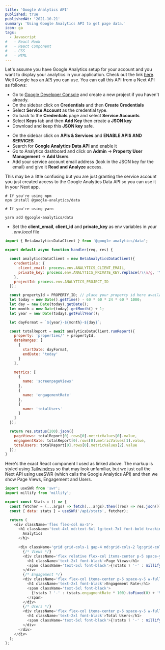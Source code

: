 ```yaml
---
title: 'Google Analytics API'
published: true
publishedAt: '2021-10-21'
summary: 'Using Google Analytics API to get page data.'
icon: ga
tags:
  - Javascript
#   - React Hook
#   - React Component
#   - CSS
#   - HTML
---
```


Let's assume you have Google Analytics setup for your account and you want to display your analytics in your application. Check out the link [here](/stats). Well Google has an [API](https://googleapis.dev/nodejs/analytics-data/latest/v1beta.BetaAnalyticsDataClient.html) you can use. You can call this API from a Next API as follows:

<Step number={1} title='Create a Google Service Account' />

- Go to [Google Developer Console](https://console.cloud.google.com) and create a new project if you haven't already.
- On the sidebar click on **Credentials** and then **Create Credentials**
- Select **Service Account** as the credential type.
- Go back to the **Credentials** page and select **Service Accounts**
- Select **Keys** tab and then **Add Key** then create a **JSON key**
- Download and keep this **JSON key** safe.

<Step number={2} title='Enable the Google Analytics Data API' />

- On the sidebar click on **APIs & Services** and **ENABLE APIS AND SERVICES**
- Search for **Google Analytics Data API** and enable it
- Go to Analytics dashboard and click on **Admin** -> **Property User Management** -> **Add Users**
- Add your service account email address (look in the JSON key for the email) and give it **Read and Analyze** access.

This may be a little confusing but you are just granting the service account you just created access to the Google Analytics Data API so you can use it in your Next app.

<Step number={3} title='Install the @google-analytics/data package' />

<CodeBlock>
  
```bash:shell
# If you're using npm
npm install @google-analytics/data

# If you're using yarn

yarn add @google-analytics/data

````

</CodeBlock>

- Set the **client_email**, **client_id** and **private_key** as env variables in your _.env.local_ file

<Step number={4} title="Get the Data (create a Next API)" />

<CodeBlock>

```Javascript:api/stats/index.js
import { BetaAnalyticsDataClient } from '@google-analytics/data';

export default async function handler(req, res) {

  const analyticsDataClient = new BetaAnalyticsDataClient({
    credentials: {
      client_email: process.env.ANALYTICS_CLIENT_EMAIL,
      private_key: process.env.ANALYTICS_PRIVATE_KEY.replace(/\\n/g, '\n')
    },
    projectId: process.env.ANALYTICS_PROJECT_ID
  });

  const propertyId = PROPERTY_ID; // place your property id here available in analytics console.
  let today = new Date().getTime() - 60 * 60 * 24 * 60 * 1000;
  let day = new Date(today).getDate();
  let month = new Date(today).getMonth() + 1;
  let year = new Date(today).getFullYear();

  let dayFormat = `${year}-${month}-${day}`;

  const totalReport = await analyticsDataClient.runReport({
    property: 'properties/' + propertyId,
    dateRanges: [
      {
        startDate: dayFormat,
        endDate: 'today'
      }
    ],

    metrics: [
      {
        name: 'screenpageViews'
      },
      {
        name: 'engagementRate'
      },
      {
        name: 'totalUsers'
      }
    ]
  });

  return res.status(200).json({
    pageViews: totalReport[0].rows[0].metricValues[0].value,
    engagmentRate: totalReport[0].rows[0].metricValues[1].value,
    totalUsers: totalReport[0].rows[0].metricValues[2].value
  });
}
````

</CodeBlock>

<Step number={5} title='Show the Data' />

Here's the exact React component I used as linked above. The markup is styled using [Tailwindcss](https://tailwindcss.com/) so that may look unfamiliar, but we just call the Next API using useSWR (which calls the Google Analytics API) and then we show Page Views, Engagement and Users.

<CodeBlock>

```Javascript:components/stats/index.js
import useSWR from 'swr';
import millify from 'millify';

export const Stats = () => {
  const fetcher = (...args) => fetch(...args).then((res) => res.json());
  const { data: stats } = useSWR('/api/stats', fetcher);

  return (
    <div className='flex flex-col mx-5'>
      <h1 className='text-4xl md:text-6xl lg:text-7xl font-bold tracking-tighter leading-tight md:leading-none text-center md:text-left my-8'>
        Analytics
      </h1>

      <div className='grid grid-cols-1 gap-4 md:grid-cols-2 lg:grid-cols-3 mb-6'>
        {/* Views */}
        <div className='flex relative flex-col items-center p-5 space-y-5 w-full rounded shadow-lg bg-gray-100 dark:bg-gray-800'>
          <h1 className='text-2xl font-black'>Page Views</h1>
          <span className='text-5xl font-black'>{!stats ? '-' : millify(stats.pageViews)}</span>
        </div>
        {/* Engagement */}
        <div className='flex flex-col items-center p-5 space-y-5 w-full rounded shadow-lg bg-gray-100 dark:bg-gray-800'>
          <h1 className='text-2xl font-black'>Engagement Rate</h1>
          <span className='text-5xl font-black'>
            {!stats ? '-' : (stats.engagmentRate * 100).toFixed(0) + '%'}
          </span>
        </div>
        {/* Users */}
        <div className='flex flex-col items-center p-5 space-y-5 w-full rounded shadow-lg bg-gray-100 dark:bg-gray-800'>
          <h1 className='text-2xl font-black'>Total Users</h1>
          <span className='text-5xl font-black'>{!stats ? '-' : millify(stats.totalUsers)}</span>
        </div>
      </div>
    </div>
  );
};
```

</CodeBlock>

